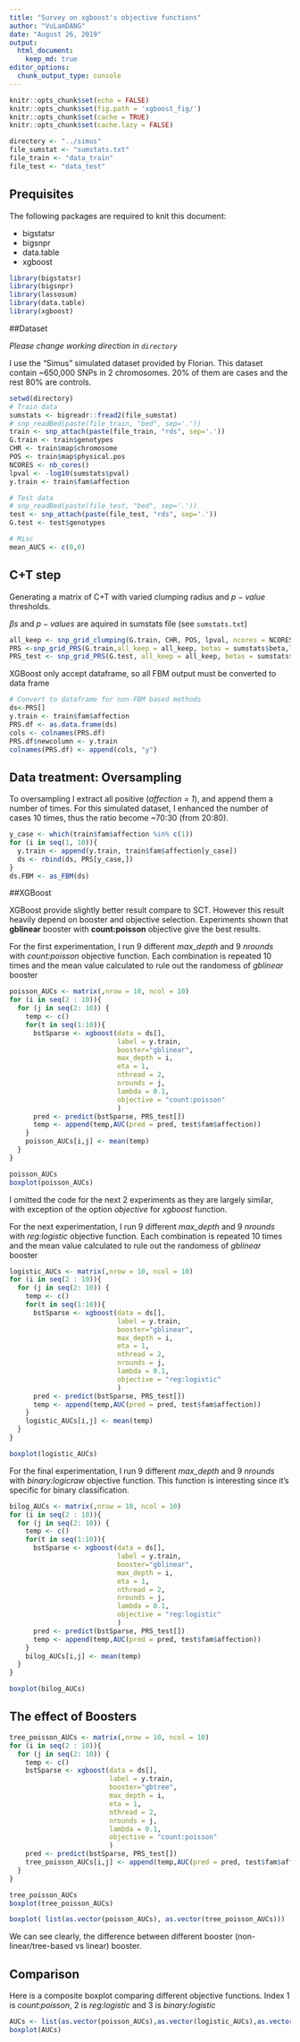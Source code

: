 ```yaml
---
title: "Survey on xgboost's objective functions"
author: "VuLamDANG"
date: "August 26, 2019"
output: 
  html_document:
    keep_md: true
editor_options: 
  chunk_output_type: console
---
```


```r
knitr::opts_chunk$set(echo = FALSE)
knitr::opts_chunk$set(fig.path = 'xgboost_fig/')
knitr::opts_chunk$set(cache = TRUE)
knitr::opts_chunk$set(cache.lazy = FALSE)

directory <- "../simus"
file_sumstat <- "sumstats.txt"
file_train <- "data_train"
file_test <- "data_test"
```
## Prequisites

The following packages are required to knit this document:

- bigstatsr
- bigsnpr
- data.table
- xgboost

```r
library(bigstatsr)
library(bigsnpr)
library(lassosum)
library(data.table)
library(xgboost)
```

##Dataset

*Please change working direction in `directory`*

I use the "Simus" simulated dataset provided by Florian. This dataset contain ~650,000 SNPs in 2 chromosomes. 20% of them are cases and the rest 80% are controls.


```r
setwd(directory) 
# Train data
sumstats <- bigreadr::fread2(file_sumstat)
# snp_readBed(paste(file_train, "bed", sep='.'))
train <- snp_attach(paste(file_train, "rds", sep='.'))
G.train <- train$genotypes
CHR <- train$map$chromosome
POS <- train$map$physical.pos
NCORES <- nb_cores()
lpval <- -log10(sumstats$pval)
y.train <- train$fam$affection

# Test data
# snp_readBed(paste(file_test, "bed", sep='.'))
test <- snp_attach(paste(file_test, "rds", sep='.'))
G.test <- test$genotypes

# Misc
mean_AUCS <- c(0,0)
```

## C+T step
Generating a matrix of C+T with varied clumping radius and $p-value$ thresholds.

$\beta s$ and $p-values$ are aquired in sumstats file (see `sumstats.txt`)

```r
all_keep <- snp_grid_clumping(G.train, CHR, POS, lpval, ncores = NCORES)
PRS <-snp_grid_PRS(G.train,all_keep = all_keep, betas = sumstats$beta,lpval)
PRS_test <- snp_grid_PRS(G.test, all_keep = all_keep, betas = sumstats$beta,lpval)

```

XGBoost only accept dataframe, so all FBM output must be converted to data frame

```r
# Convert to dataframe for non-FBM based methods
ds<-PRS[]
y.train <- train$fam$affection
PRS.df <- as.data.frame(ds)
cols <- colnames(PRS.df)
PRS.df$newcolumn <- y.train
colnames(PRS.df) <- append(cols, "y")
```

## Data treatment: Oversampling

To oversampling I extract all positive (*affection = 1*), and append them a number of times. For this simulated dataset, I enhanced the number of cases 10 times, thus the ratio become ~70:30 (from 20:80).

```r
y_case <- which(train$fam$affection %in% c(1))
for (i in seq(1, 10)){
  y.train <- append(y.train, train$fam$affection[y_case])
  ds <- rbind(ds, PRS[y_case,])
}
ds.FBM <- as_FBM(ds)
```

##XGBoost

XGBoost provide slightly better result compare to SCT. However this result heavily depend on booster and objective selection. Experiments shown that **gblinear** booster with **count:poisson** objective give the best results.

For the first experimentation, I run 9 different *max_depth* and 9 *nrounds* with *count:poisson* objective function. Each combination is repeated 10 times and the mean value calculated to rule out the randomess of *gblinear* booster

```r
poisson_AUCs <- matrix(,nrow = 10, ncol = 10)
for (i in seq(2 : 10)){
  for (j in seq(2: 10)) {
    temp <- c()
    for(t in seq(1:10)){
      bstSparse <- xgboost(data = ds[], 
                           label = y.train, 
                           booster="gblinear",
                           max_depth = i, 
                           eta = 1, 
                           nthread = 2, 
                           nrounds = j, 
                           lambda = 0.1,
                           objective = "count:poisson"
                           )
      pred <- predict(bstSparse, PRS_test[])
      temp <- append(temp,AUC(pred = pred, test$fam$affection))
    }
    poisson_AUCs[i,j] <- mean(temp)
  }
}
```
```r
poisson_AUCs
boxplot(poisson_AUCs)
```

I omitted the code for the next 2 experiments as they are largely similar, with exception of the option *objective* for *xgboost* function.

For the next experimentation, I run 9 different *max_depth* and 9 *nrounds* with *reg:logistic* objective function. Each combination is repeated 10 times and the mean value calculated to rule out the randomess of *gblinear* booster

```r
logistic_AUCs <- matrix(,nrow = 10, ncol = 10)
for (i in seq(2 : 10)){
  for (j in seq(2: 10)) {
    temp <- c()
    for(t in seq(1:10)){
      bstSparse <- xgboost(data = ds[], 
                           label = y.train, 
                           booster="gblinear",
                           max_depth = i, 
                           eta = 1, 
                           nthread = 2, 
                           nrounds = j, 
                           lambda = 0.1,
                           objective = "reg:logistic"
                           )
      pred <- predict(bstSparse, PRS_test[])
      temp <- append(temp,AUC(pred = pred, test$fam$affection))
    }
    logistic_AUCs[i,j] <- mean(temp)
  }
}
```
```r
boxplot(logistic_AUCs)
```

For the final experimentation, I run 9 different *max_depth* and 9 *nrounds* with *binary:logicraw* objective function. This function is interesting since it's specific for binary classification.

```r
bilog_AUCs <- matrix(,nrow = 10, ncol = 10)
for (i in seq(2 : 10)){
  for (j in seq(2: 10)) {
    temp <- c()
    for(t in seq(1:10)){
      bstSparse <- xgboost(data = ds[], 
                           label = y.train, 
                           booster="gblinear",
                           max_depth = i, 
                           eta = 1, 
                           nthread = 2, 
                           nrounds = j, 
                           lambda = 0.1,
                           objective = "reg:logistic"
                           )
      pred <- predict(bstSparse, PRS_test[])
      temp <- append(temp,AUC(pred = pred, test$fam$affection))
    }
    bilog_AUCs[i,j] <- mean(temp)
  }
}
```
```r
boxplot(bilog_AUCs)
```

## The effect of Boosters

```r
tree_poisson_AUCs <- matrix(,nrow = 10, ncol = 10)
for (i in seq(2 : 10)){
  for (j in seq(2: 10)) {
    temp <- c()
    bstSparse <- xgboost(data = ds[], 
                         label = y.train, 
                         booster="gbtree",
                         max_depth = i, 
                         eta = 1, 
                         nthread = 2, 
                         nrounds = j, 
                         lambda = 0.1,
                         objective = "count:poisson"
                         )
    pred <- predict(bstSparse, PRS_test[])
    tree_poisson_AUCs[i,j] <- append(temp,AUC(pred = pred, test$fam$affection))
  }
}
```
```r
tree_poisson_AUCs
boxplot(tree_poisson_AUCs)
```
```r
boxplot( list(as.vector(poisson_AUCs), as.vector(tree_poisson_AUCs)))
```

We can see clearly, the difference between different booster (non-linear/tree-based vs linear) booster. 

## Comparison

Here is a composite boxplot comparing different objective functions. Index 1 is *count:poisson*, 2 is *reg:logistic* and 3 is *binary:logistic*

```r
AUCs <- list(as.vector(poisson_AUCs),as.vector(logistic_AUCs),as.vector(bilog_AUCs))
boxplot(AUCs)
```
